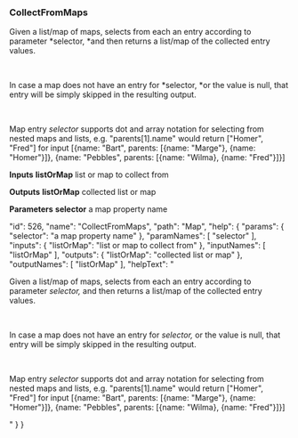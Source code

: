 ### CollectFromMaps

Given a list/map of maps, selects from each an entry according to parameter *selector, *and then returns a list/map of the collected entry values.  

   

In case a map does not have an entry for *selector, *or the value is null, that entry will be simply skipped in the resulting output.  

   

Map entry *selector* supports dot and array notation for selecting from nested maps and lists, e.g. "parents[1].name" would return ["Homer", "Fred"] for input [{name: "Bart", parents: [{name: "Marge"}, {name: "Homer"}]}, {name: "Pebbles", parents: [{name: "Wilma}, {name: "Fred"}]}]

**Inputs**
**listOrMap**
list or map to collect from


**Outputs**
**listOrMap**
collected list or map


**Parameters**
**selector**
a map property name


  "id": 526,
  "name": "CollectFromMaps",
  "path": "Map",
  "help": {
    "params": {
      "selector": "a map property name"
    },
    "paramNames": [
      "selector"
    ],
    "inputs": {
      "listOrMap": "list or map to collect from"
    },
    "inputNames": [
      "listOrMap"
    ],
    "outputs": {
      "listOrMap": "collected list or map"
    },
    "outputNames": [
      "listOrMap"
    ],
    "helpText": "<p>Given a list/map of maps, selects from each an entry according to parameter&nbsp;<em>selector,&nbsp;</em>and then returns a list/map of the collected entry values.</p><p>&nbsp;</p><p>In case a map does not have an entry for <em>selector,&nbsp;</em>or the value is null, that entry will be simply skipped in the resulting output.</p><p>&nbsp;</p><p>Map entry <em>selector</em> supports dot and array notation for selecting from nested maps and lists, e.g. &quot;parents[1].name&quot; would return [&quot;Homer&quot;, &quot;Fred&quot;] for input [{name: &quot;Bart&quot;, parents: [{name: &quot;Marge&quot;}, {name: &quot;Homer&quot;}]}, {name: &quot;Pebbles&quot;, parents: [{name: &quot;Wilma}, {name: &quot;Fred&quot;}]}]</p>"
  }
}